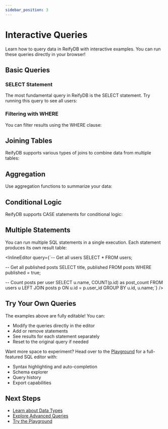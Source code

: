 ```yaml
---
sidebar_position: 3
---
```



# Interactive Queries

Learn how to query data in ReifyDB with interactive examples. You can run these queries directly in your browser!

## Basic Queries

### SELECT Statement

The most fundamental query in ReifyDB is the SELECT statement. Try running this query to see all users:

<InlineEditor
  query="Map {1}"
/>

### Filtering with WHERE

You can filter results using the WHERE clause:

<InlineEditor
  query="SELECT name, email 
FROM users 
WHERE email LIKE '%@example.com'"
/>

## Joining Tables

ReifyDB supports various types of joins to combine data from multiple tables:

<InlineEditor
  query="SELECT u.name, p.title
FROM users u
JOIN posts p ON u.id = p.user_id
WHERE p.published = true"
/>

## Aggregation

Use aggregation functions to summarize your data:

<InlineEditor
  query="SELECT u.name, COUNT(p.id) as post_count
FROM users u
LEFT JOIN posts p ON u.id = p.user_id
GROUP BY u.id, u.name
ORDER BY post_count DESC"
/>

## Conditional Logic

ReifyDB supports CASE statements for conditional logic:

<InlineEditor
  query="SELECT 
  title,
  CASE 
    WHEN published = true THEN 'Published'
    ELSE 'Draft'
  END as status
FROM posts"
/>

## Multiple Statements

You can run multiple SQL statements in a single execution. Each statement produces its own result table:

<InlineEditor
  query={`-- Get all users
SELECT * FROM users;

  -- Get all published posts
  SELECT title, published
  FROM posts
  WHERE published = true;

  -- Count posts per user
  SELECT u.name, COUNT(p.id) as post_count
  FROM users u
  LEFT JOIN posts p ON u.id = p.user_id
  GROUP BY u.id, u.name;`}
/>

## Try Your Own Queries

The examples above are fully editable! You can:
- Modify the queries directly in the editor
- Add or remove statements
- See results for each statement separately
- Reset to the original query if needed

Want more space to experiment? Head over to the [Playground](/playground) for a full-featured SQL editor with:

- Syntax highlighting and auto-completion
- Schema explorer
- Query history
- Export capabilities

## Next Steps

- [Learn about Data Types](/docs/core-concepts/data-types)
- [Explore Advanced Queries](/docs/advanced/query-optimization)
- [Try the Playground](/playground)